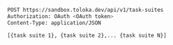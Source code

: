 ```bash
POST https://sandbox.toloka.dev/api/v1/task-suites
Authorization: OAuth <OAuth token>
Content-Type: application/JSON

[{task suite 1}, {task suite 2},... {task suite N}]
```